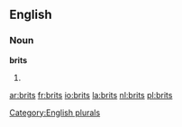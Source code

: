 ==English==
{{wikipedia}}
===Noun===
'''brits'''

# {{plural of|[[brit]]}}

[[Category:English plurals]]

[[ar:brits]]
[[fr:brits]]
[[io:brits]]
[[la:brits]]
[[nl:brits]]
[[pl:brits]]